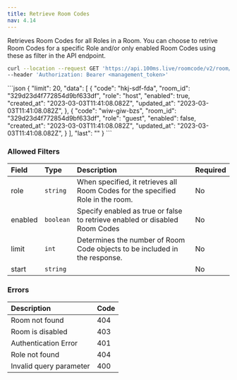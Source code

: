 ```yaml
---
title: Retrieve Room Codes
nav: 4.14
---
```


Retrieves Room Codes for all Roles in a Room. You can choose to retrive Room Codes for a specific Role and/or only enabled Room Codes using these as filter in the API endpoint. 

<GetRequest title="https://api.100ms.live/roomcode/v2/room/<room_id>/" />
<Request id="req-comp-0">

```bash
curl --location --request GET 'https://api.100ms.live/roomcode/v2/room/<room_id>/' \
--header 'Authorization: Bearer <management_token>' 
```
</Request>
   
<ResponseBox id="resp-0" status="200 OK">
```json
{
    "limit": 20,
    "data": [
        {
            "code": "hkj-sdf-fda",
            "room_id": "329d23d4f772854d9bf633df",
            "role": "host",
            "enabled": true,
            "created_at": "2023-03-03T11:41:08.082Z",
            "updated_at": "2023-03-03T11:41:08.082Z",
    	},
    	{
    		"code": "wiw-giw-bzs",
    		"room_id": "329d23d4f772854d9bf633df",
    		"role": "guest",
    		"enabled": false,
    		"created_at": "2023-03-03T11:41:08.082Z",
    		"updated_at": "2023-03-03T11:41:08.082Z",
    	}
    ],
    "last": ""
}
```

</ResponseBox>    
 
### Allowed Filters  

| Field   | Type     | Description                                                           | Required |
| :----- | :------- | :----------------------------------------------------------------------- | :------- |
| role | `string` | When specified, it retrieves all Room Codes for the specified Role in the room. | No       |
| enabled | `boolean` | Specify enabled as true or false to retrieve enabled or disabled Room Codes | No       |
| limit | `int` | Determines the number of Room Code objects to be included in the response.  | No       |
| start | `string` |  | No       |


 ### Errors
 
 | Description | Code |
 | :--- | :--- |
 | Room not found | 404 |
 | Room is disabled | 403 |
 | Authentication Error | 401 |
 | Role not found | 404 |
 | Invalid query parameter | 400 |
